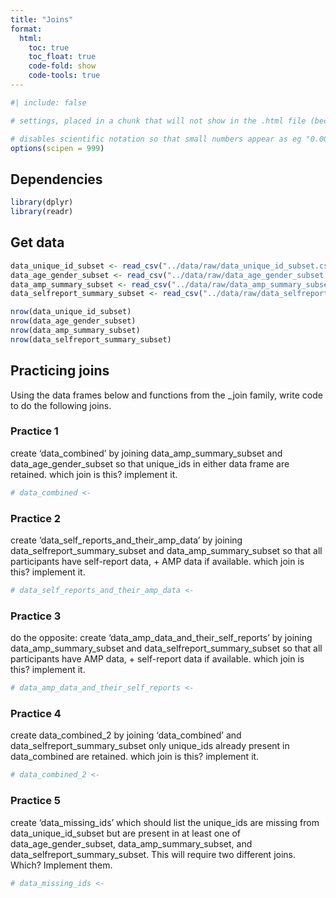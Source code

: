 ```yaml
---
title: "Joins"
format:
  html:
    toc: true
    toc_float: true
    code-fold: show
    code-tools: true
---
```


```r
#| include: false

# settings, placed in a chunk that will not show in the .html file (because include=FALSE) 

# disables scientific notation so that small numbers appear as eg "0.00001" rather than "1e-05"
options(scipen = 999)  

```

## Dependencies

```r

library(dplyr)
library(readr)

```

## Get data

```r

data_unique_id_subset <- read_csv("../data/raw/data_unique_id_subset.csv")
data_age_gender_subset <- read_csv("../data/raw/data_age_gender_subset.csv")
data_amp_summary_subset <- read_csv("../data/raw/data_amp_summary_subset.csv")
data_selfreport_summary_subset <- read_csv("../data/raw/data_selfreport_summary_subset.csv")

nrow(data_unique_id_subset)
nrow(data_age_gender_subset)
nrow(data_amp_summary_subset)
nrow(data_selfreport_summary_subset)

```

## Practicing joins

Using the data frames below and functions from the \_join family, write code to do the following joins.

### Practice 1

create 'data_combined' by joining data_amp_summary_subset and data_age_gender_subset so that unique_ids in either data frame are retained. which join is this? implement it.

```r

# data_combined <- 

```

### Practice 2

create 'data_self_reports_and_their_amp_data' by joining data_selfreport_summary_subset and data_amp_summary_subset so that all participants have self-report data, + AMP data if available. which join is this? implement it.

```r

# data_self_reports_and_their_amp_data <- 

```

### Practice 3

do the opposite: create 'data_amp_data_and_their_self_reports' by joining data_amp_summary_subset and data_selfreport_summary_subset so that all participants have AMP data, + self-report data if available. which join is this? implement it.

```r

# data_amp_data_and_their_self_reports <- 

```

### Practice 4

create data_combined_2 by joining 'data_combined' and data_selfreport_summary_subset only unique_ids already present in data_combined are retained. which join is this? implement it.

```r

# data_combined_2 <- 

```

### Practice 5

create 'data_missing_ids' which should list the unique_ids are missing from data_unique_id_subset but are present in at least one of data_age_gender_subset, data_amp_summary_subset, and data_selfreport_summary_subset. This will require two different joins. Which? Implement them.

```r

# data_missing_ids <- 

```

